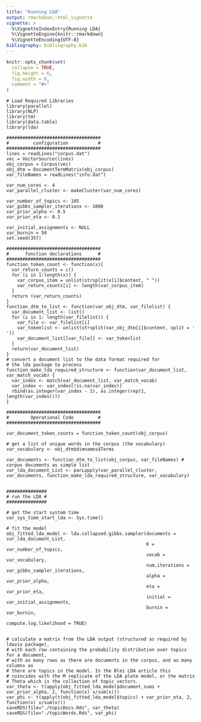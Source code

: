 ```yaml
---
title: "Running LDA"
output: rmarkdown::html_vignette
vignette: >
  %\VignetteIndexEntry{Running LDA}
  %\VignetteEngine{knitr::rmarkdown}
  %\VignetteEncoding{UTF-8}
bibliography: bibliography.bib
---
```



```r
knitr::opts_chunk$set(
  collapse = TRUE,
  fig.height = 6,
  fig.width = 6, 
  comment = "#>"
)
```

```
# Load Required Libraries
library(parallel)
library(NLP)
library(tm)
library(data.table)
library(lda)

###################################
#         configuration           #
###################################
lines = readLines("corpus.dat")
vec = VectorSource(lines)
obj_corpus = Corpus(vec)
obj_dtm = DocumentTermMatrix(obj_corpus)
var_fileNames = readLines("info.dat")

var_num_cores <- 4
var_parallel_cluster <- makeCluster(var_num_cores)

var_number_of_topics <- 105 
var_gibbs_sampler_iterations <- 1000 
var_prior_alpha <- 0.5
var_prior_eta <- 0.1

var_initial_assignments <- NULL
var_burnin = 50
set.seed(357)

###################################
#      function declarations      #
###################################
function_token_count <- function(x){
  var_return_counts = c()
  for (i in 1:length(x)) {
    var_corpus_item = unlist(strsplit(x[i]$content, " "))
    var_return_counts[i] <- length(var_corpus_item)
  }
  return (var_return_counts)
}
function_dtm_to_list <- function(var_obj_dtm, var_filelist) {
  var_document_list <- list()
  for (i in 1: length(var_filelist)) {
    var_file <- var_filelist[i]
    var_tokenlist <- unlist(strsplit(var_obj_dtm[i]$content, split = ' '))
    var_document_list[[var_file]] <- var_tokenlist
  }
  return(var_document_list)
}
# convert a document list to the data format required for
# the lda package to process
function_make_lda_required_structure <- function(var_document_list, var_match_vocab) {
  var_index <- match(var_document_list, var_match_vocab)
  var_index <- var_index[!is.na(var_index)]
  rbind(as.integer(var_index - 1), as.integer(rep(1, length(var_index))))
}

###################################
#        Operational Code         #
###################################

var_document_token_counts = function_token_count(obj_corpus)

# get a list of unique words in the corpus (the vocabulary)
var_vocabulary <- obj_dtm$dimnames$Terms

var_documents <- function_dtm_to_list(obj_corpus, var_fileNames) # corpus documents as simple list
var_lda_document_List <- parLapply(var_parallel_cluster, var_documents, function_make_lda_required_structure, var_vocabulary) 


###############
# run the LDA #
###############

# get the start system time
var_sys_time_start_lda <- Sys.time()

# fit the model
obj_fitted_lda_model <- lda.collapsed.gibbs.sampler(documents = var_lda_document_List,
                                                    K = var_number_of_topics, 
                                                    vocab = var_vocabulary, 
                                                    num.iterations = var_gibbs_sampler_iterations, 
                                                    alpha = var_prior_alpha, 
                                                    eta = var_prior_eta, 
                                                    initial = var_initial_assignments, 
                                                    burnin = var_burnin,
                                                    compute.log.likelihood = TRUE)


# calculate a matrix from the LDA output (structured as required by ldavis package), 
# with each row containing the probability distribution over topics for a document, 
# with as many rows as there are documents in the corpus, and as many columns as 
# there are topics in the model. In the Blei LDA article this 
# coincides with the M replicate of the LDA plate model, or the matrix
# Theta which is the collection of topic vectors.
var_theta <- t(apply(obj_fitted_lda_model$document_sums + var_prior_alpha, 2, function(x) x/sum(x)))
var_phi <- t(apply(t(obj_fitted_lda_model$topics) + var_prior_eta, 2, function(x) x/sum(x)))
saveRDS(file="./topicDocs.Rds", var_theta)
saveRDS(file="./topicWords.Rds", var_phi)




```